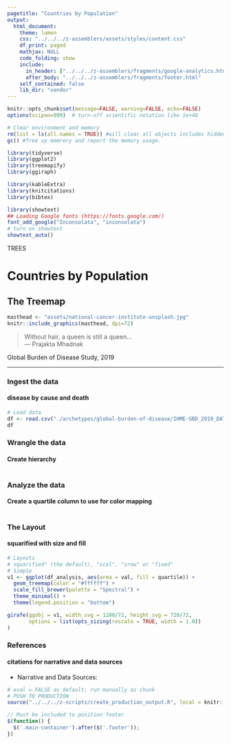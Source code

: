 ```yaml
---
pagetitle: "Countries by Population"
output:
  html_document:
    theme: lumen
    css: "../../../z-assemblers/assets/styles/content.css"
    df_print: paged
    mathjax: NULL
    code_folding: show
    include:
      in_header: ["../../../z-assemblers/fragments/google-analytics.html", "../../../z-assemblers/fragments/header.html"]
      after_body: "../../../z-assemblers/fragments/footer.html"
    self_contained: false
    lib_dir: "vendor"
---
```


```r

knitr::opts_chunk$set(message=FALSE, warning=FALSE, echo=FALSE)
options(scipen=999)  # turn-off scientific notation like 1e+48

# Clear environment and memory
rm(list = ls(all.names = TRUE)) #will clear all objects includes hidden objects.
gc() #free up memrory and report the memory usage.

library(tidyverse)
library(ggplot2)
library(treemapify)
library(ggiraph)

library(kableExtra)
library(knitcitations)
library(bibtex)

library(showtext)
## Loading Google fonts (https://fonts.google.com/)
font_add_google("Inconsolata", "inconsolata")
# turn on showtext
showtext_auto()

```

<div class="activity">
TREES  
</div>

# Countries by Population
## The Treemap


```r

masthead <- "assets/national-cancer-institute-unsplash.jpg"
knitr::include_graphics(masthead, dpi=72)

```

> Without hair, a queen is still a queen...\
--- Prajakta Mhadnak\

Global Burden of Disease Study, 2019

***

### Ingest the data
#### disease by cause and death


```r

# Load data
df <- read.csv("./archetypes/global-burden-of-disease/IHME-GBD_2019_DATA-GLOBAL-ALL-CAUSES.csv", header = TRUE, stringsAsFactors = TRUE)  # read text file 
df


```

### Wrangle the data
#### Create hierarchy

```r



```


### Analyze the data
#### Create a quartile column to use for color mapping



```r



```


### The Layout
#### squarified with size and fill


```r

# Layouts
# squarified" (the default), "scol", "srow" or "fixed"
# Simple
v1 <- ggplot(df_analysis, aes(area = val, fill = quartile)) +
  geom_treemap(color = "#ffffff") +
  scale_fill_brewer(palette = "Spectral") +
  theme_minimal() +
  theme(legend.position = "bottom")

girafe(ggobj = v1, width_svg = 1280/72, height_svg = 720/72,
       options = list(opts_sizing(rescale = TRUE, width = 1.0))
)

```


### References
#### citations for narrative and data sources

* Narrative and Data Sources:


```r

# eval = FALSE as default; run manually as chunk
# PUSH TO PRODUCTION
source("../../../z-scripts/create_production_output.R", local = knitr::knit_global())

```


```js

// Must be included to position footer
$(function() {
  $('.main-container').after($('.footer'));
})

```

